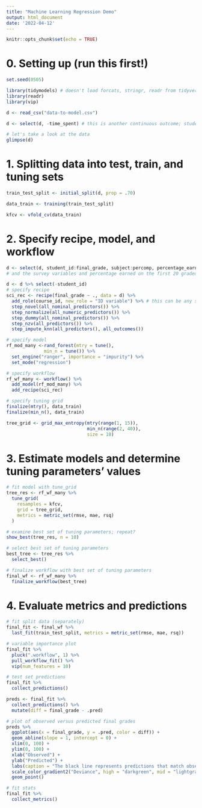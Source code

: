 ```yaml
---
title: "Machine Learning Regression Demo"
output: html_document
date: '2022-04-12'
---
```


```r
knitr::opts_chunk$set(echo = TRUE)
```

# 0. Setting up (run this first!)

```r
set.seed(0505)

library(tidymodels) # doesn't load forcats, stringr, readr from tidyverse
library(readr)
library(vip)

d <- read_csv("data-to-model.csv")

d <- select(d, -time_spent) # this is another continuous outcome; student ID not needed

# let's take a look at the data
glimpse(d)
```

# 1. Splitting data into test, train, and tuning sets

```r
train_test_split <- initial_split(d, prop = .70)

data_train <- training(train_test_split)

kfcv <- vfold_cv(data_train)
```

# 2. Specify recipe, model, and workflow

```r
d <- select(d, student_id:final_grade, subject:percomp, percentage_earned, sum_discussion_posts, sum_n_words) # selecting the contextual/demographic variables
# and the survey variables and percentage earned on the first 20 graded assignments; can also add sum_discussion_posts, sum_n_words

d <- d %>% select(-student_id)
# specify recipe
sci_rec <- recipe(final_grade ~ ., data = d) %>% 
  add_role(course_id, new_role = "ID variable") %>% # this can be any string
  step_novel(all_nominal_predictors()) %>% 
  step_normalize(all_numeric_predictors()) %>%
  step_dummy(all_nominal_predictors()) %>% 
  step_nzv(all_predictors()) %>% 
  step_impute_knn(all_predictors(), all_outcomes())

# specify model
rf_mod_many <-rand_forest(mtry = tune(),
              min_n = tune()) %>%
  set_engine("ranger", importance = "impurity") %>%
  set_mode("regression")

# specify workflow
rf_wf_many <- workflow() %>%
  add_model(rf_mod_many) %>% 
  add_recipe(sci_rec)

# specify tuning grid
finalize(mtry(), data_train)
finalize(min_n(), data_train)

tree_grid <- grid_max_entropy(mtry(range(1, 15)),
                              min_n(range(2, 40)),
                              size = 10)
```

# 3. Estimate models and determine tuning parameters' values

```r
# fit model with tune_grid
tree_res <- rf_wf_many %>% 
  tune_grid(
    resamples = kfcv,
    grid = tree_grid,
    metrics = metric_set(rmse, mae, rsq)
  )

# examine best set of tuning parameters; repeat?
show_best(tree_res, n = 10)

# select best set of tuning parameters
best_tree <- tree_res %>%
  select_best()

# finalize workflow with best set of tuning parameters
final_wf <- rf_wf_many %>% 
  finalize_workflow(best_tree)
```

# 4. Evaluate metrics and predictions

```r
# fit split data (separately)
final_fit <- final_wf %>% 
  last_fit(train_test_split, metrics = metric_set(rmse, mae, rsq))

# variable importance plot
final_fit %>% 
  pluck(".workflow", 1) %>%   
  pull_workflow_fit() %>% 
  vip(num_features = 10)

# test set predictions
final_fit %>%
  collect_predictions() 

preds <- final_fit %>%
  collect_predictions() %>% 
  mutate(diff = final_grade - .pred)

# plot of observed versus predicted final grades
preds %>%
  ggplot(aes(x = final_grade, y = .pred, color = diff)) +
  geom_abline(slope = 1, intercept = 0) +
  xlim(0, 100) +
  ylim(0, 100) +
  xlab("Observed") +
  ylab("Predicted") +
  labs(caption = "The black line represents predictions that match observed values.") +
  scale_color_gradient2("Deviance", high = "darkgreen", mid = "lightgray", low = "red") +
  geom_point()

# fit stats
final_fit %>%
  collect_metrics()
```
